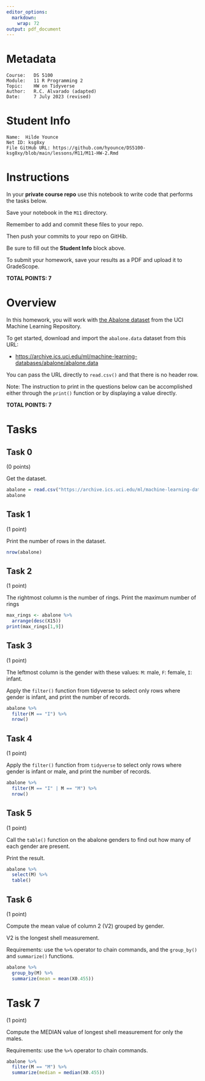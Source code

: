 ```yaml
---
editor_options:
  markdown:
    wrap: 72
output: pdf_document
---
```


# Metadata

    Course:   DS 5100
    Module:   11 R Programming 2
    Topic:    HW on Tidyverse
    Author:   R.C. Alvarado (adapted)
    Date:     7 July 2023 (revised)

# Student Info

    Name:  Hilde Younce
    Net ID: ksg8xy
    File GitHub URL: https://github.com/hyounce/DS5100-ksg8xy/blob/main/lessons/M11/M11-HW-2.Rmd 

# Instructions

In your **private course repo** use this notebook to write code that
performs the tasks below.

Save your notebook in the `M11` directory.

Remember to add and commit these files to your repo.

Then push your commits to your repo on GitHib.

Be sure to fill out the **Student Info** block above.

To submit your homework, save your results as a PDF and upload it to
GradeScope.

**TOTAL POINTS: 7**

# Overview

In this homework, you will work with [the Abalone
dataset](https://archive.ics.uci.edu/ml/datasets/Abalone) from the UCI
Machine Learning Repository.

To get started, download and import the `abalone.data` dataset from this
URL:

-   <https://archive.ics.uci.edu/ml/machine-learning-databases/abalone/abalone.data>

You can pass the URL directly to `read.csv()` and that there is no
header row.

Note: The instruction to print in the questions below can be
accomplished either through the `print()` function or by displaying a
value directly.

**TOTAL POINTS: 7**

# Tasks

## Task 0

(0 points)

Get the dataset.

```r
abalone = read.csv("https://archive.ics.uci.edu/ml/machine-learning-databases/abalone/abalone.data")
abalone
```

## Task 1

(1 point)

Print the number of rows in the dataset.

```r
nrow(abalone)
```

## Task 2

(1 point)

The rightmost column is the number of rings. Print the maximum number of
rings

```r
max_rings <- abalone %>% 
  arrange(desc(X15))
print(max_rings[1,9])
```

## Task 3

(1 point)

The leftmost column is the gender with these values: `M`: male, `F`:
female, `I`: infant.

Apply the `filter()` function from tidyverse to select only rows where
gender is infant, and print the number of records.

```r
abalone %>% 
  filter(M == "I") %>% 
  nrow()
```

## Task 4

(1 point)

Apply the `filter()` function from `tidyverse` to select only rows where
gender is infant or male, and print the number of records.

```r
abalone %>% 
  filter(M == "I" | M == "M") %>% 
  nrow()
```

## Task 5

(1 point)

Call the `table()` function on the abalone genders to find out how many
of each gender are present.

Print the result.

```r
abalone %>% 
  select(M) %>% 
  table()
```

## Task 6

(1 point)

Compute the mean value of column 2 (V2) grouped by gender.

V2 is the longest shell measurement.

Requirements: use the `%>%` operator to chain commands, and the
`group_by()` and `summarize()` functions.

```r
abalone %>% 
  group_by(M) %>% 
  summarize(mean = mean(X0.455))
```

# Task 7

(1 point)

Compute the MEDIAN value of longest shell measurement for only the
males.

Requirements: use the `%>%` operator to chain commands.

```r
abalone %>% 
  filter(M == "M") %>% 
  summarize(median = median(X0.455))
```
